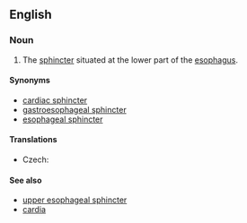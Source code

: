 ==English==
{{wikipedia|Cardia}}

===Noun===
{{en-noun|sg=[[lower]] [[esophageal]] [[sphincter]]}}

# {{anatomy}} The [[sphincter]] situated at the lower part of the [[esophagus]].

====Synonyms====
* [[cardiac sphincter]]
* [[gastroesophageal sphincter]]
* [[esophageal sphincter]]

====Translations====
{{trans-top|sphincter}}
* Czech: {{t-|cs|dolní jícnový svěrač|m}}
{{trans-mid}}
{{trans-bottom}}

====See also====
* [[upper esophageal sphincter]]
* [[cardia]]